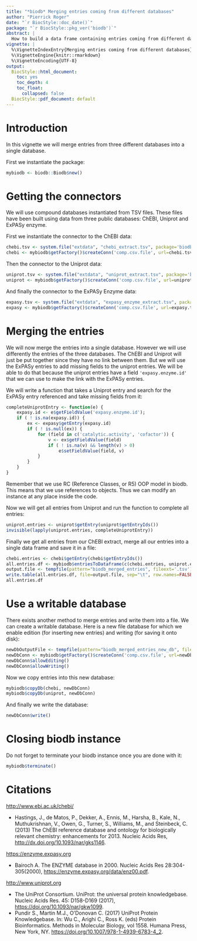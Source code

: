```yaml
---
title: "*biodb* Merging entries coming from different databases"
author: "Pierrick Roger"
date: "`r BiocStyle::doc_date()`"
package: "`r BiocStyle::pkg_ver('biodb')`"
abstract: |
  How to build a data frame containing entries coming from different databases.
vignette: |
  %\VignetteIndexEntry{Merging entries coming from different databases}
  %\VignetteEngine{knitr::rmarkdown}
  %\VignetteEncoding{UTF-8}
output:
  BiocStyle::html_document:
    toc: yes
    toc_depth: 4
    toc_float:
      collapsed: false
  BiocStyle::pdf_document: default
---
```


# Introduction

In this vignette we will merge entries from three different databases into a single database.

First we instantiate the package:
```r
mybiodb <- biodb::Biodb$new()
```

# Getting the connectors

We will use compound databases instantiated from TSV files. These files have been built using data from three public databases: ChEBI, Uniprot and ExPASy enzyme.

First we instantiate the connector to the ChEBI data:
```r
chebi.tsv <- system.file("extdata", "chebi_extract.tsv", package='biodb')
chebi <- mybiodb$getFactory()$createConn('comp.csv.file', url=chebi.tsv)
```

Then the connector to the Uniprot data:
```r
uniprot.tsv <- system.file("extdata", "uniprot_extract.tsv", package='biodb')
uniprot <- mybiodb$getFactory()$createConn('comp.csv.file', url=uniprot.tsv)
```

And finally the connector to the ExPASy Enzyme data:
```r
expasy.tsv <- system.file("extdata", "expasy_enzyme_extract.tsv", package='biodb')
expasy <- mybiodb$getFactory()$createConn('comp.csv.file', url=expasy.tsv)
```


# Merging the entries

We will now merge the entries into a single database. However we will use differently the entries of the three databases.
The ChEBI and Uniprot will just be put together since they have no link between them. But we will use the ExPASy entries to add missing fields to the uniprot entries. We will be able to do that because the uniprot entries have a field `'expasy.enzyme.id'` that we can use to make the link with the ExPASy entries.

We will write a function that takes a Uniprot entry and search for the ExPASy entry referenced and take missing fields from it:
```r
completeUniprotEntry <- function(e) {
	expasy.id <- e$getFieldValue('expasy.enzyme.id');
	if ( ! is.na(expasy.id)) {
		ex <- expasy$getEntry(expasy.id)
		if ( ! is.null(ex)) {
			for (field in c('catalytic.activity', 'cofactor')) {
				v <- ex$getFieldValue(field)
				if ( ! is.na(v) && length(v) > 0)
					e$setFieldValue(field, v)
			}
		}
	}
}
```
Remember that we use RC (Reference Classes, or R5) OOP model in biodb. This means that we use references to objects. Thus we can modify an instance at any place inside the code.

Now we will get all entries from Uniprot and run the function to complete all entries:
```r
uniprot.entries <- uniprot$getEntry(uniprot$getEntryIds())
invisible(lapply(uniprot.entries, completeUniprotEntry))
```

Finally we get all entries from our ChEBI extract, merge all our entries into a single data frame and save it in a file:
```r
chebi.entries <- chebi$getEntry(chebi$getEntryIds())
all.entries.df <- mybiodb$entriesToDataframe(c(chebi.entries, uniprot.entries))
output.file <- tempfile(pattern="biodb_merged_entries", fileext='.tsv')
write.table(all.entries.df, file=output.file, sep="\t", row.names=FALSE)
all.entries.df
```

# Use a writable database

There exists another method to merge entries and write them into a file. We can create a writable database. Here is a new file database for which we enable edition (for inserting new entries) and writing (for saving it onto disk):
```r
newDbOutputFile <- tempfile(pattern="biodb_merged_entries_new_db", fileext='.tsv')
newDbConn <- mybiodb$getFactory()$createConn('comp.csv.file', url=newDbOutputFile)
newDbConn$allowEditing()
newDbConn$allowWriting()
```

Now we copy entries into this new database:
```r
mybiodb$copyDb(chebi, newDbConn)
mybiodb$copyDb(uniprot, newDbConn)
```

And finally we write the database:
```r
newDbConn$write()
```

# Closing biodb instance

Do not forget to terminate your biodb instance once you are done with it:
```r
mybiodb$terminate()
```

# Citations

<http://www.ebi.ac.uk/chebi/>

 * Hastings, J., de Matos, P., Dekker, A., Ennis, M., Harsha, B., Kale, N., Muthukrishnan, V., Owen, G., Turner, S., Williams, M., and Steinbeck, C. (2013) The ChEBI reference database and ontology for biologically relevant chemistry: enhancements for 2013. Nucleic Acids Res, <http://dx.doi.org/10.1093/nar/gks1146>.

<https://enzyme.expasy.org>

 * Bairoch A. The ENZYME database in 2000. Nucleic Acids Res 28:304-305(2000), <https://enzyme.expasy.org/data/enz00.pdf>.

<http://www.uniprot.org>

 * The UniProt Consortium. UniProt: the universal protein knowledgebase. Nucleic Acids Res. 45: D158-D169 (2017), <https://doi.org/10.1093/nar/gkw1099>.
 * Pundir S., Martin M.J., O’Donovan C. (2017) UniProt Protein Knowledgebase. In: Wu C., Arighi C., Ross K. (eds) Protein Bioinformatics. Methods in Molecular Biology, vol 1558. Humana Press, New York, NY. <https://doi.org/10.1007/978-1-4939-6783-4_2>.
